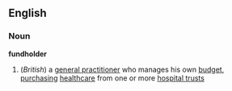 ==English==
===Noun===
'''fundholder'''
#(''British'') a [[general practitioner]] who manages his own [[budget]], [[purchasing]] [[healthcare]] from one or more  [[hospital trust]]s